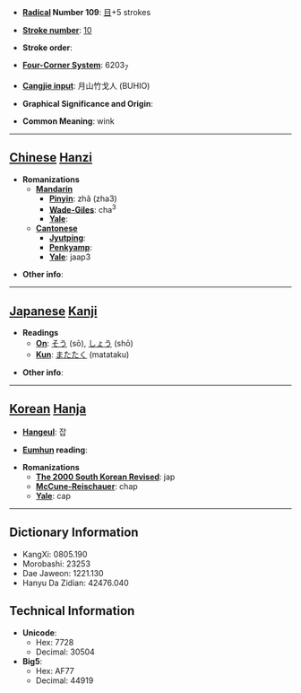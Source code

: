 * '''[[Wiktionary:Chinese radical index| Radical]] Number 109''': [[Wiktionary:Chinese radical index 目|目]]+5 strokes

* '''[[Wiktionary:Chinese total strokes index|Stroke number]]''': [[Wiktionary:Chinese total strokes index 10|10]]

* '''Stroke order''': 

* '''[[Wiktionary:Chinese four corner index|Four-Corner System]]''': 6203<sub>7</sub>

* '''[[Wiktionary:Chinese Cangjie index|Cangjie input]]''': 月山竹戈人 (BUHIO)

* '''Graphical Significance and Origin''': 

* '''Common Meaning''': wink

----

== [[Chinese]] [[Hanzi]] ==

* '''Romanizations'''
** '''[[Mandarin]]'''
*** '''[[Pinyin]]''': zhǎ (zha3)
*** '''[[Wade-Giles]]''': cha<sup>3</sup>
*** '''[[Yale]]''': 
** '''[[Cantonese]]'''
*** '''[[Jyutping]]''':
*** '''[[Penkyamp]]''': 
*** '''[[Yale]]''': jaap3

* '''Other info''': 

----

== [[Japanese]] [[Kanji]] ==

* '''Readings'''
** '''[[On]]''': [[そう]] (sō), [[しょう]] (shō)
** '''[[Kun]]''': [[またたく]] (matataku)

* '''Other info''':  

----

== [[Korean]] [[Hanja]] ==

* '''[[Hangeul]]''': 잡

* '''[[Eumhun]] reading''': 

* '''Romanizations'''
** '''[[The 2000 South Korean Revised Romanization|The 2000 South Korean Revised]]''': jap
** '''[[McCune-Reischauer]]''': chap
** '''[[Yale]]''': cap

----

== Dictionary Information ==

* KangXi: 0805.190
* Morobashi: 23253
* Dae Jaweon: 1221.130
* Hanyu Da Zidian: 42476.040

== Technical Information ==

* '''Unicode''':
** Hex: 7728
** Decimal: 30504
* '''Big5''':
** Hex: AF77
** Decimal: 44919